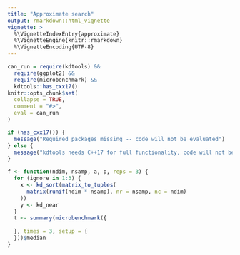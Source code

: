 ```yaml
---
title: "Approximate search"
output: rmarkdown::html_vignette
vignette: >
  %\VignetteIndexEntry{approximate}
  %\VignetteEngine{knitr::rmarkdown}
  %\VignetteEncoding{UTF-8}
---
```


```r
can_run = require(kdtools) &&
  require(ggplot2) &&
  require(microbenchmark) &&
  kdtools::has_cxx17()
knitr::opts_chunk$set(
  collapse = TRUE,
  comment = "#>",
  eval = can_run
)
```

```r
if (has_cxx17()) {
  message("Required packages missing -- code will not be evaluated")
} else {
  message("kdtools needs C++17 for full functionality, code will not be evaluated")
}
```

```r
f <- function(ndim, nsamp, a, p, reps = 3) {
  for (ignore in 1:3) {
    x <- kd_sort(matrix_to_tuples(
      matrix(runif(ndim * nsamp), nr = nsamp, nc = ndim)
    ))
    y <- kd_near
  }
  t <- summary(microbenchmark({
    
  }, times = 3, setup = {
  }))$median
}
```
